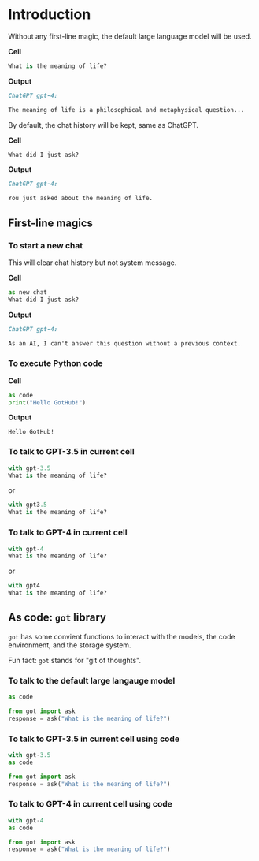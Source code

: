 # Introduction

Without any first-line magic, the default large language model will be used.

**Cell**

```python
What is the meaning of life?
```

**Output**

```markdown
ChatGPT gpt-4:

The meaning of life is a philosophical and metaphysical question...
```

By default, the chat history will be kept, same as ChatGPT.

**Cell**

```python
What did I just ask?
```

**Output**

```markdown
ChatGPT gpt-4:

You just asked about the meaning of life.
```

## First-line magics

### To start a new chat

This will clear chat history but not system message.

**Cell**

```python
as new chat
What did I just ask?
```

**Output**

```markdown
ChatGPT gpt-4:

As an AI, I can't answer this question without a previous context.
```

### To execute Python code

**Cell**

```python
as code
print("Hello GotHub!")
```

**Output**

```
Hello GotHub!
```

### To talk to GPT-3.5 in current cell

```python
with gpt-3.5
What is the meaning of life?
```

or

```python
with gpt3.5
What is the meaning of life?
```

### To talk to GPT-4 in current cell

```python
with gpt-4
What is the meaning of life?
```

or

```python
with gpt4
What is the meaning of life?
```

## As code: `got` library

`got` has some convient functions to interact with the models, the code environment,
and the storage system.

Fun fact: `got` stands for "git of thoughts".

### To talk to the default large langauge model

```python
as code

from got import ask
response = ask("What is the meaning of life?")
```

### To talk to GPT-3.5 in current cell using code

```python
with gpt-3.5
as code

from got import ask
response = ask("What is the meaning of life?")
```

### To talk to GPT-4 in current cell using code

```python
with gpt-4
as code

from got import ask
response = ask("What is the meaning of life?")
```
